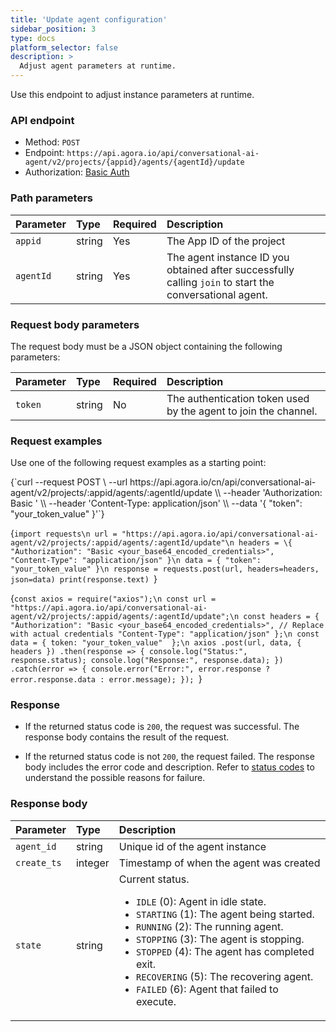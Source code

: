 ```yaml
---
title: 'Update agent configuration'
sidebar_position: 3
type: docs
platform_selector: false
description: >
  Adjust agent parameters at runtime.
---
```



Use this endpoint to adjust <Vpd k="AGENT" /> instance parameters at runtime.

### API endpoint

- Method: `POST`
- Endpoint: `https://api.agora.io/api/conversational-ai-agent/v2/projects/{appid}/agents/{agentId}/update`
- Authorization: [Basic Auth](../rest-api/restful-authentication)

### Path parameters

| Parameter   | Type | Required | Description   |
|:--------|:---------|:----|:--------------|
| `appid` | string | Yes | The App ID of the project|
| `agentId` | string | Yes | The agent instance ID you obtained after successfully calling `join` to start the conversational agent. |

### Request body parameters
The request body must be a JSON object containing the following parameters:

| Parameter | Type    | Required | Description   |
|:----------|:--------|:---------|:--------------|
| `token`   | string | No   | The authentication token used by the agent to join the channel.   |

### Request examples

Use one of the following request examples as a starting point:

<MultiCodeBlock caption="Sample request:">
<CodeGroup label="Select">
<CodeItem language="bash" name="curl">{`curl --request POST \
  --url https://api.agora.io/cn/api/conversational-ai-agent/v2/projects/:appid/agents/:agentId/update \\
  --header 'Authorization: Basic <your_base64_encoded_credentials>' \\
  --header 'Content-Type: application/json' \\
  --data '{
    "token": "your_token_value"
  }'`}</CodeItem>

  <CodeItem language="python" name="Python">{`import requests\n
url = "https://api.agora.io/api/conversational-ai-agent/v2/projects/:appid/agents/:agentId/update"\n
headers = \{
    "Authorization": "Basic <your_base64_encoded_credentials>",  
    "Content-Type": "application/json"
}\n
data = {
    "token": "your_token_value"
}\n
response = requests.post(url, headers=headers, json=data)
print(response.text)
`}</CodeItem>

  <CodeItem language="js" name="Node.js">{`const axios = require("axios");\n
const url = "https://api.agora.io/api/conversational-ai-agent/v2/projects/:appid/agents/:agentId/update";\n
const headers = {
  "Authorization": "Basic <your_base64_encoded_credentials>", // Replace with actual credentials
  "Content-Type": "application/json"
};\n
const data = {
  token: "your_token_value" 
};\n
axios
  .post(url, data, { headers })
  .then(response => {
    console.log("Status:", response.status);
    console.log("Response:", response.data);
  })
  .catch(error => {
    console.error("Error:", error.response ? error.response.data : error.message);
  });
`}</CodeItem>

</CodeGroup>
</MultiCodeBlock>

### Response

- If the returned status code is `200`, the request was successful. The response body contains the result of the request.

- If the returned status code is not `200`, the request failed. The response body includes the error code and description. Refer to [status codes](../rest-api/reference#response-status-codes) to understand the possible reasons for failure.

### Response body

| Parameter   | Type |  Description   |
|:--------|:---------|:--------------|
| `agent_id`    | string   | Unique id of the agent instance |
| `create_ts`   | integer  | Timestamp of when the agent was created|
| `state` | string   | Current status. <ul><li>`IDLE` (0): Agent in idle state.</li><li>`STARTING` (1): The agent being started.</li><li>`RUNNING` (2): The running agent.</li><li>`STOPPING` (3): The agent is stopping.</li><li>`STOPPED` (4): The agent has completed exit.</li><li>`RECOVERING` (5): The recovering agent.</li><li>`FAILED` (6): Agent that failed to execute.</li></ul>    |
